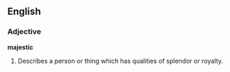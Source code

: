 ==English==
===Adjective===
'''majestic'''
# Describes a person or thing which has qualities of splendor or royalty.
